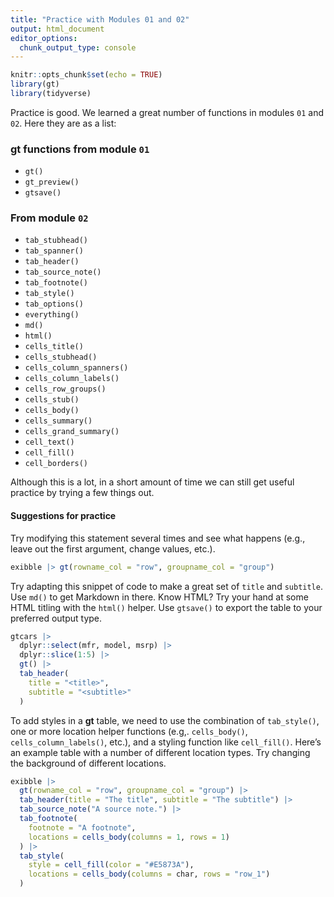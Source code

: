 ```yaml
---
title: "Practice with Modules 01 and 02"
output: html_document
editor_options: 
  chunk_output_type: console
---
```


```r
knitr::opts_chunk$set(echo = TRUE)
library(gt)
library(tidyverse)
```

Practice is good. We learned a great number of functions in modules `01` and `02`. Here they are as a list:

### **gt** functions from module `01`

- `gt()`
- `gt_preview()`
- `gtsave()`

### From module `02`

- `tab_stubhead()`
- `tab_spanner()`
- `tab_header()`
- `tab_source_note()`
- `tab_footnote()`
- `tab_style()`
- `tab_options()`
- `everything()`
- `md()`
- `html()`
- `cells_title()`
- `cells_stubhead()`
- `cells_column_spanners()`
- `cells_column_labels()`
- `cells_row_groups()`
- `cells_stub()`
- `cells_body()`
- `cells_summary()`
- `cells_grand_summary()`
- `cell_text()`
- `cell_fill()`
- `cell_borders()`

Although this is a lot, in a short amount of time we can still get useful practice by trying a few things out.

#### Suggestions for practice

Try modifying this statement several times and see what happens (e.g., leave out the first argument, change values, etc.).

```r
exibble |> gt(rowname_col = "row", groupname_col = "group")
```

Try adapting this snippet of code to make a great set of `title` and `subtitle`. Use `md()` to get Markdown in there. Know HTML? Try your hand at some HTML titling with the `html()` helper. Use `gtsave()` to export the table to your preferred output type.

```r
gtcars |>
  dplyr::select(mfr, model, msrp) |>
  dplyr::slice(1:5) |>
  gt() |>
  tab_header(
    title = "<title>",
    subtitle = "<subtitle>"
  )
```

To add styles in a **gt** table, we need to use the combination of `tab_style()`, one or more location helper functions (e.g,. `cells_body()`, `cells_column_labels()`, etc.), and a styling function like `cell_fill()`. Here's an example table with a number of different location types. Try changing the background of different locations.

```r
exibble |>
  gt(rowname_col = "row", groupname_col = "group") |>
  tab_header(title = "The title", subtitle = "The subtitle") |>
  tab_source_note("A source note.") |>
  tab_footnote(
    footnote = "A footnote",
    locations = cells_body(columns = 1, rows = 1)
  ) |>
  tab_style(
    style = cell_fill(color = "#E5873A"),
    locations = cells_body(columns = char, rows = "row_1")
  )
```

